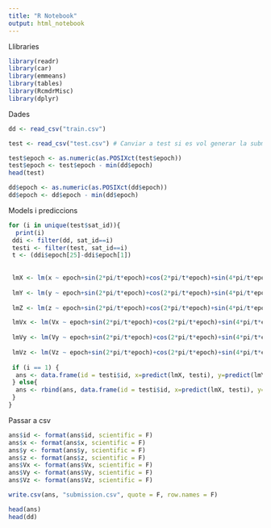 ```yaml
---
title: "R Notebook"
output: html_notebook
---
```



Llibraries
```r
library(readr)
library(car)
library(emmeans)
library(tables)
library(RcmdrMisc)
library(dplyr)
```

Dades
```r
dd <- read_csv("train.csv")

test <- read_csv("test.csv") # Canviar a test si es vol generar la submission (també s'ha de canviar el if del bucle)

test$epoch <- as.numeric(as.POSIXct(test$epoch))
test$epoch <- test$epoch - min(dd$epoch)
head(test)

dd$epoch <- as.numeric(as.POSIXct(dd$epoch))
dd$epoch <- dd$epoch - min(dd$epoch)
```

Models i prediccions
```r
for (i in unique(test$sat_id)){
  print(i)
 ddi <- filter(dd, sat_id==i)
 testi <- filter(test, sat_id==i)
 t <- (ddi$epoch[25]-ddi$epoch[1])
 
 
 lmX <- lm(x ~ epoch+sin(2*pi/t*epoch)+cos(2*pi/t*epoch)+sin(4*pi/t*epoch)+cos(4*pi/t*epoch)+sin(6*pi/t*epoch)+cos(6*pi/t*epoch)+sin(8*pi/t*epoch)+cos(8*pi/t*epoch)+sin(10*pi/t*epoch)+cos(10*pi/t*epoch)+epoch*sin(2*pi/t*epoch)+epoch*cos(2*pi/t*epoch)+epoch*sin(4*pi/t*epoch)+epoch*cos(4*pi/t*epoch)+epoch*sin(6*pi/t*epoch)+epoch*cos(6*pi/t*epoch)+epoch*sin(8*pi/t*epoch)+epoch*cos(8*pi/t*epoch)+epoch*sin(10*pi/t*epoch)+epoch*cos(10*pi/t*epoch)+x_sim+y_sim+z_sim+Vx_sim+Vy_sim+Vz_sim, ddi)
 
 lmY <- lm(y ~ epoch+sin(2*pi/t*epoch)+cos(2*pi/t*epoch)+sin(4*pi/t*epoch)+cos(4*pi/t*epoch)+sin(6*pi/t*epoch)+cos(6*pi/t*epoch)+sin(8*pi/t*epoch)+cos(8*pi/t*epoch)+sin(10*pi/t*epoch)+cos(10*pi/t*epoch)+epoch*sin(2*pi/t*epoch)+epoch*cos(2*pi/t*epoch)+epoch*sin(4*pi/t*epoch)+epoch*cos(4*pi/t*epoch)+epoch*sin(6*pi/t*epoch)+epoch*cos(6*pi/t*epoch)+epoch*sin(8*pi/t*epoch)+epoch*cos(8*pi/t*epoch)+epoch*sin(10*pi/t*epoch)+epoch*cos(10*pi/t*epoch)+x_sim+y_sim+z_sim+Vx_sim+Vy_sim+Vz_sim, ddi)
 
 lmZ <- lm(z ~ epoch+sin(2*pi/t*epoch)+cos(2*pi/t*epoch)+sin(4*pi/t*epoch)+cos(4*pi/t*epoch)+sin(6*pi/t*epoch)+cos(6*pi/t*epoch)+sin(8*pi/t*epoch)+cos(8*pi/t*epoch)+sin(10*pi/t*epoch)+cos(10*pi/t*epoch)+epoch*sin(2*pi/t*epoch)+epoch*cos(2*pi/t*epoch)+epoch*sin(4*pi/t*epoch)+epoch*cos(4*pi/t*epoch)+epoch*sin(6*pi/t*epoch)+epoch*cos(6*pi/t*epoch)+epoch*sin(8*pi/t*epoch)+epoch*cos(8*pi/t*epoch)+epoch*sin(10*pi/t*epoch)+epoch*cos(10*pi/t*epoch)+x_sim+y_sim+z_sim+Vx_sim+Vy_sim+Vz_sim, ddi)

 lmVx <- lm(Vx ~ epoch+sin(2*pi/t*epoch)+cos(2*pi/t*epoch)+sin(4*pi/t*epoch)+cos(4*pi/t*epoch)+sin(6*pi/t*epoch)+cos(6*pi/t*epoch)+sin(8*pi/t*epoch)+cos(8*pi/t*epoch)+sin(10*pi/t*epoch)+cos(10*pi/t*epoch)+epoch*sin(2*pi/t*epoch)+epoch*cos(2*pi/t*epoch)+epoch*sin(4*pi/t*epoch)+epoch*cos(4*pi/t*epoch)+epoch*sin(6*pi/t*epoch)+epoch*cos(6*pi/t*epoch)+epoch*sin(8*pi/t*epoch)+epoch*cos(8*pi/t*epoch)+epoch*sin(10*pi/t*epoch)+epoch*cos(10*pi/t*epoch)+x_sim+y_sim+z_sim+Vx_sim+Vy_sim+Vz_sim, ddi)
 
 lmVy <- lm(Vy ~ epoch+sin(2*pi/t*epoch)+cos(2*pi/t*epoch)+sin(4*pi/t*epoch)+cos(4*pi/t*epoch)+sin(6*pi/t*epoch)+cos(6*pi/t*epoch)+sin(8*pi/t*epoch)+cos(8*pi/t*epoch)+sin(10*pi/t*epoch)+cos(10*pi/t*epoch)+epoch*sin(2*pi/t*epoch)+epoch*cos(2*pi/t*epoch)+epoch*sin(4*pi/t*epoch)+epoch*cos(4*pi/t*epoch)+epoch*sin(6*pi/t*epoch)+epoch*cos(6*pi/t*epoch)+epoch*sin(8*pi/t*epoch)+epoch*cos(8*pi/t*epoch)+epoch*sin(10*pi/t*epoch)+epoch*cos(10*pi/t*epoch)+x_sim+y_sim+z_sim+Vx_sim+Vy_sim+Vz_sim, ddi)
 
 lmVz <- lm(Vz ~ epoch+sin(2*pi/t*epoch)+cos(2*pi/t*epoch)+sin(4*pi/t*epoch)+cos(4*pi/t*epoch)+sin(6*pi/t*epoch)+cos(6*pi/t*epoch)+sin(8*pi/t*epoch)+cos(8*pi/t*epoch)+sin(10*pi/t*epoch)+cos(10*pi/t*epoch)+epoch*sin(2*pi/t*epoch)+epoch*cos(2*pi/t*epoch)+epoch*sin(4*pi/t*epoch)+epoch*cos(4*pi/t*epoch)+epoch*sin(6*pi/t*epoch)+epoch*cos(6*pi/t*epoch)+epoch*sin(8*pi/t*epoch)+epoch*cos(8*pi/t*epoch)+epoch*sin(10*pi/t*epoch)+epoch*cos(10*pi/t*epoch)+x_sim+y_sim+z_sim+Vx_sim+Vy_sim+Vz_sim, ddi)
  
 if (i == 1) {
  ans <- data.frame(id = testi$id, x=predict(lmX, testi), y=predict(lmY, testi), z=predict(lmZ, testi), Vx=predict(lmVx, testi), Vy=predict(lmVy, testi), Vz=predict(lmVz, testi))
 } else{
  ans <- rbind(ans, data.frame(id = testi$id, x=predict(lmX, testi), y=predict(lmY, testi), z=predict(lmZ, testi), Vx=predict(lmVx, testi), Vy=predict(lmVy, testi), Vz=predict(lmVz, testi)))
 }
}
```

Passar a csv
```r
ans$id <- format(ans$id, scientific = F)
ans$x <- format(ans$x, scientific = F)
ans$y <- format(ans$y, scientific = F)
ans$z <- format(ans$z, scientific = F)
ans$Vx <- format(ans$Vx, scientific = F)
ans$Vy <- format(ans$Vy, scientific = F)
ans$Vz <- format(ans$Vz, scientific = F)

write.csv(ans, "submission.csv", quote = F, row.names = F)
```


```r
head(ans)
head(dd)
```

